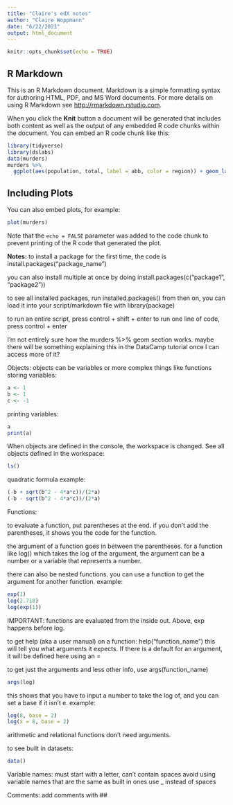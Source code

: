 ```yaml
---
title: "Claire's edX notes"
author: "Claire Woppmann"
date: "6/22/2021"
output: html_document
---
```


```r
knitr::opts_chunk$set(echo = TRUE)
```

## R Markdown

This is an R Markdown document. Markdown is a simple formatting syntax for authoring HTML, PDF, and MS Word documents. For more details on using R Markdown see <http://rmarkdown.rstudio.com>.

When you click the **Knit** button a document will be generated that includes both content as well as the output of any embedded R code chunks within the document. You can embed an R code chunk like this:

```r
library(tidyverse)
library(dslabs)
data(murders)
murders %>%
  ggplot(aes(population, total, label = abb, color = region)) + geom_label()
```

## Including Plots

You can also embed plots, for example:

```r
plot(murders)
```

Note that the `echo = FALSE` parameter was added to the code chunk to prevent printing of the R code that generated the plot.

**Notes:**
to install a package for the first time, the code is install.packages("package_name")

you can also install multiple at once by doing install.packages(c("package1", "package2"))

to see all installed packages, run installed.packages()
from then on, you can load it into your script/markdown file with library(package)

to run an entire script, press control + shift + enter
to run one line of code, press control + enter

I'm not entirely sure how the murders %>% geom section works. maybe there will be something explaining this in the DataCamp tutorial once I can access more of it? 


Objects:
objects can be variables or more complex things like functions
  storing variables:
```r
a <- 1
b <- 1
c <- -1
```
  printing variables:
```r
a
print(a)
```
  When objects are defined in the console, the workspace is changed.
  See all objects defined in the workspace:
```r
ls()
```
  quadratic formula example:
```r
(-b + sqrt(b^2 - 4*a*c))/(2*a)
(-b - sqrt(b^2 - 4*a*c))/(2*a)
```

Functions:
  
  to evaluate a function, put parentheses at the end. if you don't add the parentheses, it shows you the code for the function.
  
  the argument of a function goes in between the parentheses. for a function like log() which takes the log of the argument, the argument can be a number or a variable that represents a number.
  
  there can also be nested functions. you can use a function to get the argument for another function.
  example:
```r
exp(1)
log(2.718)
log(exp(1))
```
  IMPORTANT: functions are evaluated from the inside out. Above, exp happens before log.
  
  to get help (aka a user manual) on a function: help("function_name")
  this will tell you what arguments it expects. If there is a default for an argument, it will be defined here using an =
  
  to get just the arguments and less other info, use args(function_name)
```r
args(log)
```
  this shows that you have to input a number to take the log of, and you can set a base if it isn't e. 
  example:
```r
log(8, base = 2)
log(x = 8, base = 2)
```
arithmetic and relational functions don't need arguments.  

to see built in datasets:
```r
data()
```


Variable names:
  must start with a letter, can't contain spaces
  avoid using variable names that are the same as built in ones
  use _ instead of spaces
  
Comments:
  add comments with ##